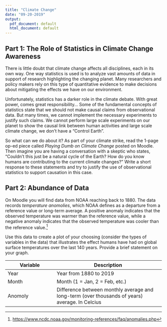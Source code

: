 ```yaml
---
title: "Climate Change"
date: "09-20-2019"
output:
  pdf_document: default
  html_document: default
---
```


## Part 1: The Role of Statistics in Climate Change Awareness

There is little doubt that climate change affects all disciplines, each in its own way. One way statistics is used is to analyze vast amounts of data in support of research highlighting the changing planet. Many researchers and policy makers rely on this type of quantitative evidence to make decisions about mitigating the effects we have on our environment.

Unfortunately, statistics has a darker role in the climate debate. With great power, comes great responsibility... Some of the fundamental concepts of statistics state that we should not make causal claims from observational data. But many times, we cannot implement the necessary experiments to justify such claims. We cannot perform large scale experiments on our planet to show the causal link between human activities and large scale climate change, we don't have a "Control Earth".

So what can we do about it? As part of your climate strike, read the 1-page op-ed piece called *Playing Dumb on Climate Change* posted on Moodle. Then imagine you are having a conversation with a skeptic who states, "Couldn't this just be a natural cycle of the Earth? How do you know humans are contributing to the current climate changes?" Write a short response to these statements and try to justify the use of observational statistics to support causation in this case.

## Part 2: Abundance of Data

On Moodle you will find data from NOAA reaching back to 1880. The data records *temperature anomolies*, which NOAA defines as a departure from a reference value or long-term average. A positive anomaly indicates that the observed temperature was warmer than the reference value, while a negative anomaly indicates that the observed temperature was cooler than the reference value.[^1]

[^1]: [https://www.ncdc.noaa.gov/monitoring-references/faq/anomalies.php](https://www.ncdc.noaa.gov/monitoring-references/faq/anomalies.php)

Use this data to create a plot of your choosing (consider the types of variables in the data) that illustrates the effect humans have had on global surface temperatures over the last 140 years. Provide a brief statement on your graph.

| Variable | Description |
| -------------- | ------------------------------ |
| Year | Year from 1880 to 2019 |
| Month| Month (1 = Jan, 2 = Feb, etc.) |
| Anomoly | Difference between monthly average and long-term (over thousands of years) average. In Celcius|






